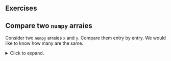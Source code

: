 
## Exercises


::: {#exr-}
## Compare two `numpy` arraies
Consider two `numpy` arraies `x` and `y`. Compare them entry by entry. We would like to know how many are the same.
:::

<details>
<summary>Click to expand.</summary>

::: {.solution}
Note that `bool` values `True` and `False` can be treated as numbers `1` and `0`. 

```python
x = np.array([1, 2, 3, 4, 5])
y = np.array([2, 1, 4, 4, 5])

numofsame = np.sum(x == y)
print(numofsame)
```
:::
</details>
